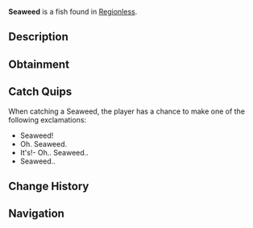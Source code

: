 {{FishInfobox
|image          = Seaweed.png
|rarity         = Trash
|sea            = First Sea
|location       = [[Regionless]]
|sublocation    = Saltwater
|sources        = Crab Cage, Fishing Rod
|radar_location = 
|xp             = 20
|weather        = 
|time           = 
|season         = 
|bait           = Magnet
|base_weight    = 0.3
|base_value     = 9
|weight_range   = 0.2
|base_chance    = 20
|base_resil     = 90
}}
'''Seaweed''' is a {{Rarity|Trash}} fish found in [[Regionless]].

== Description ==
{{Description|Some lovely seaweed that caught your hook. Not as cool as a fish, but it's better than finding a lonesome boot!|Bestiary Entry}}

== Obtainment ==
{{Description|Find it in saltwater or near patches of seaweed.|Bestiary Hint}}
{{Fish Availability|
Ancient Archives
Ancient Isle/Algae Hunt
Apex Fish Hunt/Mosslurker
Atlantis/Ancient Kraken Hunt
Atlantis/Ethereal Abyss
Atlantis/Kraken Hunt
Atlantis/Kraken Pool
Atlantis/Poseidon Temple
Atlantis/Sunken Depths
Atlantis/Surrounding Ocean
Atlantis/Zeus's Rod Room
Cryogenic Canal
FischFright/Frightful Pool
Forsaken Shores/Algae Hunt
Forsaken Shores/Coral Reef
Forsaken Shores/Freshwater Pond
Forsaken Shores/Surrounding Ocean
Frigid Cavern
Glacial Grotto
Golden Tide
Grand Reef
Keepers Altar
LEGO Pool/Studolodon Hunt
Lovestorm/Normal
Lovestorm/Supercharged
Lucky Event/Blarney McBreeze
Lucky Event/O'Mango Goldgrin
Lucky Event/Plumrick O'Luck
Lucky Event/Rowdy McCharm
Lucky Event/Sunny O'Coin
Megalodon Hunt/Eclipse and Weekend
Megalodon Hunt/Normal
Moosewood/Docks
Moosewood/Seaweed and Mini-Island
Moosewood/Surrounding Ocean
Mushgrove Swamp/Algae Hunt
Narwhal Hunt/Beluga/First Sea
Narwhal Hunt/Magician Narwhal/First Sea
Narwhal Hunt/Narwhal/First Sea
Northern Summit/Surrounding Ocean
Ocean
Ocean/Deep Ocean
Ocean/Hidden Scallop Abundance
Ocean/Strange Whirlpool
Ocean/The Arch
Orca Migration/Ancient
Orca Migration/Normal
Overgrowth Caves
Roslit Bay/Freshwater Pond Seaweed
Snowcap Island/Algae Hunt
Sunstone Island
Sunstone Island/Crate Cave
Whale Migration/Moby
Whale Migration/Normal
|top_rods      = 
Training Rod\232155.73\302941.97;
Resourceful Rod\216472.65\311547.62;
Flimsy Rod\213998.87\334735.65;
Astralhook Rod\203839.04\203839.04;
Fast Rod\201795.21\201795.21;
Magnet Rod\154484.29\238811.17;
Stone Rod\156047.25\224583.33;
Heaven's Rod\129557.04\205891.29;
No-Life Rod\200795.79\200795.79;
Seraphic Rod\200005.32\200005.32;
Ethereal Prism Rod\198590.43\198590.43;
Challenger's Rod\183067.38\183067.38;
Rod Of The Forgotten Fang\182632.98\182632.98;
Verdant Shear Rod\171143.62\171143.62;
Zeus Rod\170704.79\170704.79;
Rod Of The Depths\166382.98\166382.98;
Blazebringer Rod\161183.51\161183.51;
Depthseeker Rod\156143.62\156143.62;
Rod Of The Exalted One\155984.04\155984.04;
Avalanche Rod\140385.64\140385.64;
Trident Rod\139802.61\139802.61;
Free Spirit Rod\139631.37\139631.37;
Volcanic Rod\129654.26\129654.26;
Steady Rod\107313.83\107313.83
|recommended   = Training Rod
}}

== Catch Quips ==
When catching a Seaweed, the player has a chance to make one of the following exclamations:
* Seaweed!
* Oh. Seaweed.
* It's!- Oh.. Seaweed..
* Seaweed..

== Change History ==
{{Change History|{{subst:Current Version}}}}

== Navigation ==
{{Fish Navbox|Regionless}}